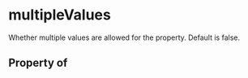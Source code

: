 # multipleValues

Whether multiple values are allowed for the property.  Default is false.

## Property of



